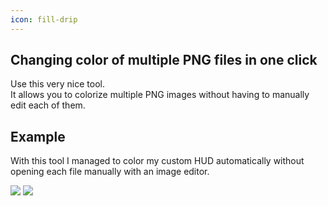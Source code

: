 ```yaml
---
icon: fill-drip
---
```


## Changing color of multiple PNG files in one click

Use this very nice tool.\
It allows you to colorize multiple PNG images without having to manually edit each of them.


<Card title="Bulk Batch Colorize Image" icon="link" href="https://pinetools.com/bulk-batch-colorize-image" horizontal></Card>


## Example

With this tool I managed to color my custom HUD automatically without opening each file manually with an image editor.

<img src="/assets/images/image (43).png" />

<img src="/assets/images/image (44).png" />
